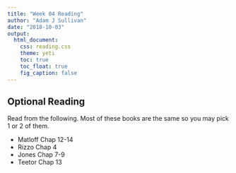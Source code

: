 ```yaml
---
title: "Week 04 Reading"
author: "Adam J Sullivan"
date: "2018-10-03"
output: 
  html_document: 
    css: reading.css
    theme: yeti
    toc: true
    toc_float: true
    fig_caption: false
---
```





## Optional Reading

Read from the following. Most of these books are the same so you may pick 1 or 2 of them. 


- Matloff Chap 12-14
- Rizzo Chap 4
- Jones Chap 7-9
- Teetor Chap 13
